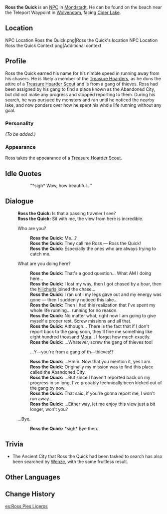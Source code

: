 {{Meta
<!-- REMOVE THIS TEMPLATE AFTER ADDING MISSING INFO -->
|missing_NPC_profile  = yes
}}
{{Character Infobox
|region           = Mondstadt
|image            = NPC Ross the Quick.png
|type             = NPC
|affiliation      = Treasure Hoarders
}}
'''Ross the Quick''' is an [[NPC]] in [[Mondstadt]]. He can be found on the beach near the Teleport Waypoint in [[Wolvendom]], facing [[Cider Lake]].

==Location==
<gallery>
NPC Location Ross the Quick.png|Ross the Quick's location
NPC Location Ross the Quick Context.png|Additional context
</gallery>

==Profile==
Ross the Quick earned his name for his nimble speed in running away from his chasers. He is likely a member of the [[Treasure Hoarders]], as he dons the attire of a [[Treasure Hoarders: Scout|Treasure Hoarder Scout]] and is from a gang of thieves. Ross had been assigned by his gang to find a place known as the Abandoned City, but did not make any progress and stopped reporting to them. During his search, he was pursued by monsters and ran until he noticed the nearby lake, and now ponders over how he spent his whole life running without any goal.

===Personality===
''(To be added.)''

===Appearance===
Ross takes the appearance of a [[Treasure Hoarders: Scout|Treasure Hoarder Scout]].

==Idle Quotes==
{{Dialogue start}}
:: {{A|VO Ross the Quick 01.ogg}} "*sigh* Wow, how beautiful..."
{{Dialogue end}}

==Dialogue==
{{Dialogue start}}
:'''Ross the Quick:''' Is that a passing traveler I see?
:'''Ross the Quick:''' Sit with me, the view from here is incredible.
:{{DIcon}} Who are you?
::'''Ross the Quick:''' Me...?
::'''Ross the Quick:''' They call me Ross &mdash; Ross the Quick!
::'''Ross the Quick:''' Especially the ones who are always trying to catch me.
:{{DIcon}} What are you doing here?
::'''Ross the Quick:''' That's a good question... What AM I doing here...
::'''Ross the Quick:''' I lost my way, then I got chased by a boar, then the [[hilichurls]] joined the chase...
::'''Ross the Quick:''' I ran until my legs gave out and my energy was gone &mdash; then I suddenly noticed this lake...
::'''Ross the Quick:''' Then I had this realization that I've spent my whole life running... running for no reason.
::'''Ross the Quick:''' No matter what, right now I am going to give myself a proper rest. Screw missions and all that.
::'''Ross the Quick:''' Although... There is the fact that if I don't report back to the gang soon, they'll fine me something like eight hundred thousand [[Mora]]... I forget how much exactly.
::'''Ross the Quick:''' ...Whatever, screw the gang of thieves too!
::{{DIcon}} ...Y&mdash;you're from a gang of th&mdash;thieves!?
::'''Ross the Quick:''' ...Hmm. Now that you mention it, yes I am.
::'''Ross the Quick:''' Originally my mission was to find this place called the Abandoned City.
::'''Ross the Quick:''' ...But since I haven't reported back on my progress in so long, I've probably technically been kicked out of the gang by now.
::'''Ross the Quick:''' That said, if you're gonna report me, I won't run away...
::'''Ross the Quick:''' ...Either way, let me enjoy this view just a bit longer, won't you?
:{{DIcon}} ...Bye.
::'''Ross the Quick:''' *sigh* Bye then.
{{Dialogue end}}

==Trivia==
* The Ancient City that Ross the Quick had been tasked to search has also been searched by [[Wenze]], with the same fruitless result.

==Other Languages==
{{Other Languages
|default_hidden = 1
|en      = Ross the Quick
|zhs     = 快腿罗斯
|zhs_rm  = Kuàituǐ Luósī
|zht     = 快腿羅斯
|zht_rm  = Kuàituǐ Luósī
|ja      = 早足のロス
|ja_rm   = Hayaashi no Rosu
|ko      = 빠른 발 로스
|ko_rm   = Ppareun Bal Roseu
|es      = Ross Pies Ligeros
|fr      = Ross la Flèche
|ru      = Быстрый Росс
|th      = Ross the Quick
|vi      = Ross Chạy Nhanh
|de      = Flotter Ross
|id      = Ross the Quick
|pt      = Ross, o Veloz
|tr      = Hızlı Ross
|it      = Ross il Lesto
}}

==Change History==
{{Change History|1.0}}

[[es:Ross Pies Ligeros]]